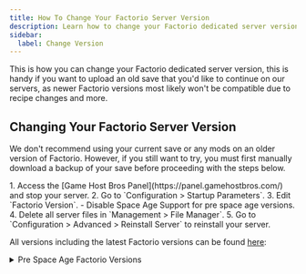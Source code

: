 ```yaml
---
title: How To Change Your Factorio Server Version
description: Learn how to change your Factorio dedicated server version.
sidebar:
  label: Change Version
---
```


This is how you can change your Factorio dedicated server version, this is handy if you want to upload an old save that you'd like to continue on our servers, as newer Factorio versions most likely won't be compatible due to recipe changes and more.

## Changing Your Factorio Server Version

We don't recommend using your current save or any mods on an older version of Factorio. However, if you still want to try, you must first manually download a backup of your save before proceeding with the steps below.

<Steps>
1. Access the [Game Host Bros Panel](https://panel.gamehostbros.com/) and stop your server.
2. Go to `Configuration > Startup Parameters`.
3. Edit `Factorio Version`.
   - Disable Space Age Support for pre space age versions.
4. Delete all server files in `Management > File Manager`.
5. Go to `Configuration > Advanced > Reinstall Server` to reinstall your server.
</Steps>


All versions including the latest Factorio versions can be found [here](https://www.factorio.com/download/archive/):

<details>
<summary>Pre Space Age Factorio Versions</summary>

Here are all of the Factorio versions prior to Space Age 2.0:

- 1.1.110
- 1.1.109
- 1.1.108
- 1.1.107
- 1.1.106
- 1.1.105
- 1.1.104
- 1.1.103
- 1.1.102
- 1.1.101
- 1.1.100
- 1.1.99
- 1.1.98
- 1.1.97
- 1.1.96
- 1.1.95
- 1.1.94
- 1.1.93
- 1.1.92
- 1.1.91
- 1.1.90
- 1.1.89
- 1.1.88
- 1.1.87
- 1.1.86
- 1.1.69
- 1.1.60
- 1.1.59
- 1.1.58
- 1.1.57
- 1.0.0
- 0.17.79
- 0.16.51
- 0.15.40
- 0.15.36
- 0.14.23
- 0.13.20
- 0.12.35
- 0.11.22
- 0.10.12
- 0.9.8
- 0.8.8
- 0.7.5
- 0.6.4
</details>
